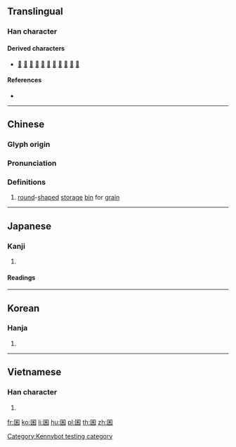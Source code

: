 {{character info/new}}
==Translingual==

===Han character===
{{Han char|rn=31|rad=囗|as=05|sn=8|four=60904|canj=WHD|ids=⿴囗禾}}

====Derived characters====
* [[𢛕]] [[棞]] [[碅]] [[稛]] [[蜠]] [[䠅]] [[菌]] [[箘]] [[𧼐]] [[麕]] [[𩓽]]

====References====
* {{Han ref|kx=0217.320|dkj=04742|dj=0445.200|hdz=10717.090|uh=56F7|ud=22263|bh=CBF0|bd=52208}}

----

==Chinese==
{{zh-forms}}

===Glyph origin===
{{Han etym}}

===Pronunciation===
{{zh-pron
|m=qūn
|c=kwan1
|mc=y
|oc=y
|ma=
|cat=n
}}

===Definitions===
{{zh-hanzi}}

# [[round]]-[[shape]]d [[storage]] [[bin]] for [[grain]]

----

==Japanese==

===Kanji===
{{ja-kanji|grade=|rs=囗05}}

# {{defn|lang=ja|sort=囗05}}

====Readings====
{{ja-readings
|goon=[[こん]] (kon)
|kanon=[[きん]] (kin)
|kun=[[くら]] (kura)}}

----

==Korean==

===Hanja===
{{ko-hanja|hangeul=균|rv=gyun|mr=kyun}}

# {{defn|lang=ko|sort=囗05}}

----

==Vietnamese==

===Han character===
{{vi-hantu|khuân|rs=囗05}}

# {{defn|lang=vi|sort=囗05}}

[[Category:Kennybot testing category]]

[[fr:囷]]
[[ko:囷]]
[[li:囷]]
[[hu:囷]]
[[pl:囷]]
[[th:囷]]
[[zh:囷]]